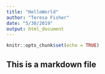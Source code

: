 ```yaml
---
title: "HelloWorld"
author: "Teresa Fisher"
date: "5/30/2019"
output: html_document
---
```



```r
knitr::opts_chunk$set(echo = TRUE)
```
## This is a markdown file